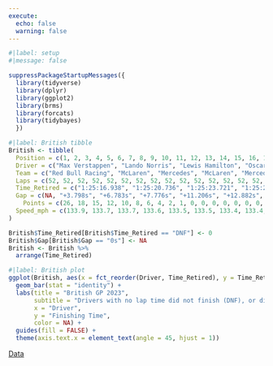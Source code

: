 ```yaml
---
execute:
  echo: false
  warning: false
---
```


```r
#|label: setup
#|message: false

suppressPackageStartupMessages({
  library(tidyverse)
  library(dplyr)
  library(ggplot2)  
  library(brms)
  library(forcats)
  library(tidybayes)
  })
```

```r
#|label: British tibble
British <- tibble(
  Position = c(1, 2, 3, 4, 5, 6, 7, 8, 9, 10, 11, 12, 13, 14, 15, 16, 17, 18, 19, 20),
  Driver = c("Max Verstappen", "Lando Norris", "Lewis Hamilton", "Oscar Piastri", "George Russell", "Sergio Perez", "Fernando Alonso", "Alexander Albon", "Charles Leclerc", "Carlos Sainz", "Logan Sargeant", "Valtteri Bottas", "Nico Hulkenberg", "Lance Stroll", "Zhou Guanyu", "Yuki Tsunoda", "Nyck de Vries", "Pierre Gasly", "Kevin Magnussen", "Esteban Ocon"),
  Team = c("Red Bull Racing", "McLaren", "Mercedes", "McLaren", "Mercedes", "Red Bull Racing", "Aston Martin", "Williams", "Ferrari", "Ferrari", "Williams", "Alfa Romeo", "Haas", "Aston Martin", "Alfa Romeo", "RB", "RB", "Alpine", "Haas", "Alpine"),
  Laps = c(52, 52, 52, 52, 52, 52, 52, 52, 52, 52, 52, 52, 52, 52, 52, 52, 52, 46, 31, 19),
  Time_Retired = c("1:25:16.938", "1:25:20.736", "1:25:23.721", "1:25:24.714", "1:25:28.144", "1:25:29.820", "1:25:34.131", "1:25:34.816", "1:25:35.627", "1:25:36.386", "1:25:40.570", "1:25:42.768", "1:25:43.601", "1:25:44.421", "1:25:46.758", "1:25:48.163", "1:25:50.066", "DNF", "DNF", "DNF"),
  Gap = c(NA, "+3.798s", "+6.783s", "+7.776s", "+11.206s", "+12.882s", "+17.193s", "+17.878s", "+18.689s", "+19.448s", "+23.632s", "+25.830s", "+26.663s", "+27.483s", "+29.820s", "+31.225s", "+33.128s", "DNF", "DNF", "DNF"),
    Points = c(26, 18, 15, 12, 10, 8, 6, 4, 2, 1, 0, 0, 0, 0, 0, 0, 0, 0, 0, 0),
  Speed_mph = c(133.9, 133.7, 133.7, 133.6, 133.5, 133.5, 133.4, 133.4, 133.4, 133.3, 133.2, 133.2, 133.2, 133.1, 133.1, 133.0, 133.0, 130.1, 139.0, 138.2)
)

British$Time_Retired[British$Time_Retired == "DNF"] <- 0
British$Gap[British$Gap == "0s"] <- NA
British <- British %>%
  arrange(Time_Retired)
```

```r
#|label: British plot
ggplot(British, aes(x = fct_reorder(Driver, Time_Retired), y = Time_Retired, fill = Driver)) +
  geom_bar(stat = "identity") +
  labs(title = "British GP 2023",
       subtitle = "Drivers with no lap time did not finish (DNF), or did not start (DNS)",
       x = "Driver",
       y = "Finishing Time",
       color = NA) +
  guides(fill = FALSE) +
  theme(axis.text.x = element_text(angle = 45, hjust = 1))
```
[Data](https://www.motorsport.com/f1/results/2023/british-gp-625312/)
